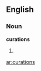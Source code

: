 ==English==

===Noun===
'''curations'''

# {{plural of|curation}}

{{anagrams:en/acinorstu}}
[[ar:curations]]